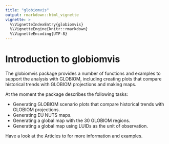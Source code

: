 ```yaml
---
title: "globiomvis"
output: rmarkdown::html_vignette
vignette: >
  %\VignetteIndexEntry{globiomvis}
  %\VignetteEngine{knitr::rmarkdown}
  %\VignetteEncoding{UTF-8}
---
```


# Introduction to globiomvis

The globiomvis package provides a number of functions and examples to support the analysis with GLOBIOM, including creating plots that compare historical trends with GLOBIOM projections and making maps.

At the moment the package describes the following tasks:

- Generating GLOBIOM scenario plots that compare historical trends with GLOBIOM projections.
- Generating EU NUTS maps.
- Generating a global map with the 30 GLOBIOM regions.
- Generating a global map using LUIDs as the unit of observation.

Have a look at the Articles to for more information and examples.
